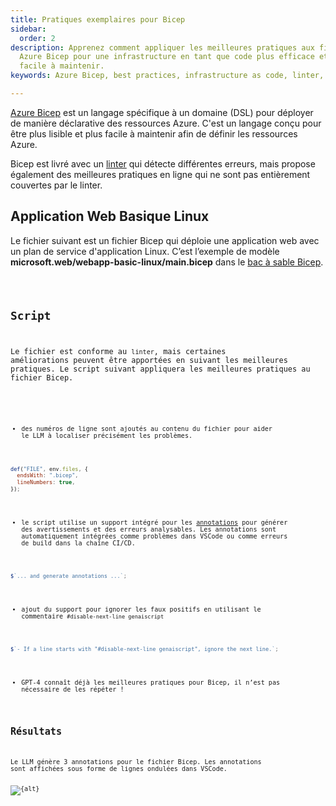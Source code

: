 ```yaml
---
title: Pratiques exemplaires pour Bicep
sidebar:
  order: 2
description: Apprenez comment appliquer les meilleures pratiques aux fichiers
  Azure Bicep pour une infrastructure en tant que code plus efficace et plus
  facile à maintenir.
keywords: Azure Bicep, best practices, infrastructure as code, linter, deployment

---
```



[Azure Bicep](https://learn.microsoft.com/en-us/azure/azure-resource-manager/bicep/overview?tabs=bicep) est un langage spécifique à un domaine (DSL) pour déployer de manière déclarative des ressources Azure.
C'est un langage conçu pour être plus lisible
et plus facile à maintenir afin de définir les ressources Azure.

Bicep est livré avec un [linter](https://learn.microsoft.com/en-us/azure/azure-resource-manager/bicep/linter) qui détecte différentes erreurs, mais propose également
des meilleures pratiques en ligne qui ne sont pas entièrement couvertes par le linter.

## Application Web Basique Linux

Le fichier suivant est un fichier Bicep qui déploie une application web avec un plan de service d'application Linux.
C’est l’exemple de modèle **microsoft.web/webapp-basic-linux/main.bicep**
dans le [bac à sable Bicep](https://azure.github.io/bicep/).

<Code code={bicepSource} wrap={true} lang="bicep" title="web-app-basic-linux.bicep" />

## Script

Le fichier est conforme au `linter`, mais certaines améliorations peuvent être apportées en suivant les meilleures pratiques.
Le script suivant appliquera les meilleures pratiques au fichier Bicep.

<Code code={scriptSource} wrap={true} lang="js" title="bicep-best-practices.genai.mjs" />

* des numéros de ligne sont ajoutés au contenu du fichier pour aider le LLM à localiser précisément les problèmes.

```js "lineNumbers"
def("FILE", env.files, {
  endsWith: ".bicep",
  lineNumbers: true,
});
```

* le script utilise un support intégré pour les [annotations](../../reference/scripts/annotations/)
  pour générer des avertissements et des erreurs analysables. Les annotations sont automatiquement intégrées comme problèmes
  dans VSCode ou comme erreurs de build dans la chaîne CI/CD.

```js "annotations"
$`... and generate annotations ...`;
```

* ajout du support pour ignorer les faux positifs en utilisant le commentaire `#disable-next-line genaiscript`

```js wrap
$`- If a line starts with "#disable-next-line genaiscript", ignore the next line.`;
```

* GPT-4 connaît déjà les meilleures pratiques pour Bicep, il n’est pas nécessaire de les répéter !

## Résultats

Le LLM génère 3 annotations pour le fichier Bicep. Les annotations sont affichées
sous forme de lignes ondulées dans VSCode.

<Image src={src} alt={alt} />
